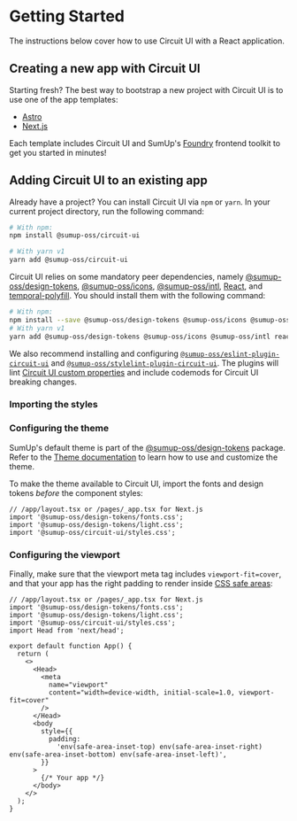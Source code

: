 
<Meta title="Introduction/Getting Started" />

# Getting Started

<Intro>
  The instructions below cover how to use Circuit UI with a React application.
</Intro>

## Creating a new app with Circuit UI

Starting fresh? The best way to bootstrap a new project with Circuit UI is to use one of the app templates:

- [Astro](https://circuit.sumup.com/?path=/docs/templates-astro--docs)
- [Next.js](https://circuit.sumup.com/?path=/docs/templates-nextjs--docs)

Each template includes Circuit UI and SumUp's [Foundry](https://github.com/sumup-oss/foundry) frontend toolkit to get you started in minutes!

## Adding Circuit UI to an existing app

Already have a project? You can install Circuit UI via `npm` or `yarn`. In your current project directory, run the following command:

```sh
# With npm:
npm install @sumup-oss/circuit-ui

# With yarn v1
yarn add @sumup-oss/circuit-ui
```

Circuit UI relies on some mandatory peer dependencies, namely [@sumup-oss/design-tokens](https://www.npmjs.com/package/@sumup-oss/design-tokens), [@sumup-oss/icons](https://www.npmjs.com/package/@sumup-oss/icons), [@sumup-oss/intl](https://www.npmjs.com/package/@sumup-oss/intl), [React](https://reactjs.org/), and [temporal-polyfill](https://www.npmjs.com/package/temporal-polyfill). You should install them with the following command:

```sh
# With npm:
npm install --save @sumup-oss/design-tokens @sumup-oss/icons @sumup-oss/intl react react-dom temporal-polyfill
# With yarn v1
yarn add @sumup-oss/design-tokens @sumup-oss/icons @sumup-oss/intl react react-dom temporal-polyfill
```

We also recommend installing and configuring [`@sumup-oss/eslint-plugin-circuit-ui`](Packages/eslint-plugin-circuit-ui/Docs) and [`@sumup-oss/stylelint-plugin-circuit-ui`](Packages/stylelint-plugin-circuit-ui/Docs). The plugins will lint [Circuit UI custom properties](Features/Theme/Docs) and include codemods for Circuit UI breaking changes.

### Importing the styles

### Configuring the theme

SumUp's default theme is part of the [@sumup-oss/design-tokens](https://www.npmjs.com/package/@sumup-oss/design-tokens) package. Refer to the [Theme documentation](Features/Theme/Docs) to learn how to use and customize the theme.

To make the theme available to Circuit UI, import the fonts and design tokens _before_ the component styles:

```tsx
// /app/layout.tsx or /pages/_app.tsx for Next.js
import '@sumup-oss/design-tokens/fonts.css';
import '@sumup-oss/design-tokens/light.css';
import '@sumup-oss/circuit-ui/styles.css';
```

### Configuring the viewport

Finally, make sure that the viewport meta tag includes `viewport-fit=cover`, and that your app has the right padding to render inside [CSS safe areas](<https://developer.mozilla.org/en-US/docs/Web/CSS/env()>):

```tsx
// /app/layout.tsx or /pages/_app.tsx for Next.js
import '@sumup-oss/design-tokens/fonts.css';
import '@sumup-oss/design-tokens/light.css';
import '@sumup-oss/circuit-ui/styles.css';
import Head from 'next/head';

export default function App() {
  return (
    <>
      <Head>
        <meta
          name="viewport"
          content="width=device-width, initial-scale=1.0, viewport-fit=cover"
        />
      </Head>
      <body
        style={{
          padding:
            'env(safe-area-inset-top) env(safe-area-inset-right) env(safe-area-inset-bottom) env(safe-area-inset-left)',
        }}
      >
        {/* Your app */}
      </body>
    </>
  );
}
```
